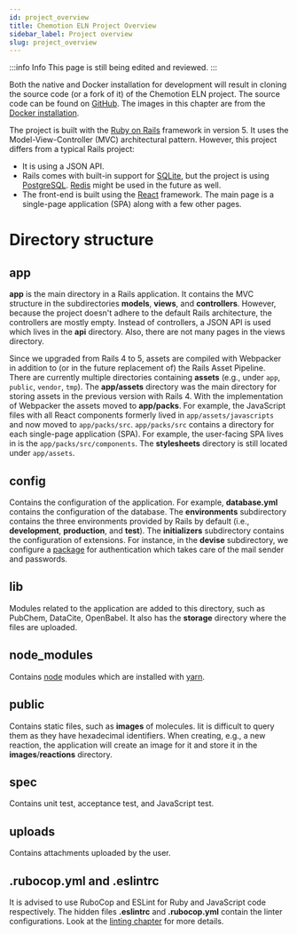 ```yaml
---
id: project_overview
title: Chemotion ELN Project Overview
sidebar_label: Project overview
slug: project_overview
---
```



:::info Info
This page is still being edited and reviewed.
:::

Both the native and Docker installation for development will result in cloning the source code (or a fork of it) of the Chemotion ELN project.
The source code can be found on [GitHub](https://github.com/ComPlat/chemotion_eln).
The images in this chapter are from the [Docker installation](../dev_docker_install.mdx).

The project is built with the [Ruby on Rails](https://rubyonrails.org/) framework in version 5.
It uses the Model-View-Controller (MVC) architectural pattern.
However, this project differs from a typical Rails project:
- It is using a JSON API.
- Rails comes with built-in support for [SQLite](https://www.sqlite.org/index.html), but the project is using [PostgreSQL](https://www.postgresql.org/). [Redis](https://redis.io/) might be used in the future as well.
- The front-end is built using the [React](https://reactjs.org/) framework. The main page is a single-page application (SPA) along with a few other pages.

# Directory structure

## app
<b>app</b> is the main directory in a Rails application. It contains the MVC structure in the subdirectories <b>models</b>, <b>views</b>, and <b>controllers</b>.
However, because the project doesn't adhere to the default Rails architecture, the controllers are mostly empty.
Instead of controllers, a JSON API is used which lives in the <b>api</b> directory. Also, there are not many pages in the views directory.

Since we upgraded from Rails 4 to 5, assets are compiled with <Link to="https://github.com/rails/webpacker">Webpacker</Link> in addition to (or in the future replacement of)
the <Link to="https://guides.rubyonrails.org/asset_pipeline.html">Rails Asset Pipeline</Link>.
There are currently multiple directories containing <b>assets</b> (e.g., under `app`, `public`, `vendor`, `tmp`).
The <b>app/assets</b> directory was the main directory for storing assets in the previous version with Rails 4.
With the implementation of Webpacker the assets moved to <b>app/packs</b>.
For example, the JavaScript files with all React components formerly lived in `app/assets/javascripts` and now moved to `app/packs/src`.
`app/packs/src` contains a directory for each single-page application (SPA). For example, the user-facing SPA lives in is the `app/packs/src/components`.
The <b>stylesheets</b> directory is still located under `app/assets`.

## config
Contains the configuration of the application. For example, <b>database.yml</b> contains the configuration of the database.
The <b>environments</b> subdirectory contains the three environments provided by Rails by default (i.e., <b>development</b>, <b>production</b>, and <b>test</b>).
The <b>initializers</b> subdirectory contains the configuration of extensions.
For instance, in the <b>devise</b> subdirectory, we configure a [package](https://github.com/heartcombo/devise) for authentication which takes care of the mail sender and passwords.

## lib
Modules related to the application are added to this directory, such as PubChem, DataCite, OpenBabel. It also has the <b>storage</b> directory where the files are uploaded.

## node_modules
Contains [node](https://nodejs.org/en/) modules which are installed with [yarn](https://yarnpkg.com/).

## public
Contains static files, such as <b>images</b> of molecules. Iit is difficult to query them as they have hexadecimal identifiers.
When creating, e.g., a new reaction, the application will create an image for it and store it in the <b>images</b>/<b>reactions</b> directory.

## spec
Contains unit test, acceptance test, and JavaScript test.

## uploads
Contains attachments uploaded by the user.

## .rubocop.yml and .eslintrc
It is advised to use RuboCop and ESLint for Ruby and JavaScript code respectively.
The hidden files <b>.eslintrc</b> and <b>.rubocop.yml</b> contain the linter configurations.
Look at the [linting chapter](linting) for more details.
